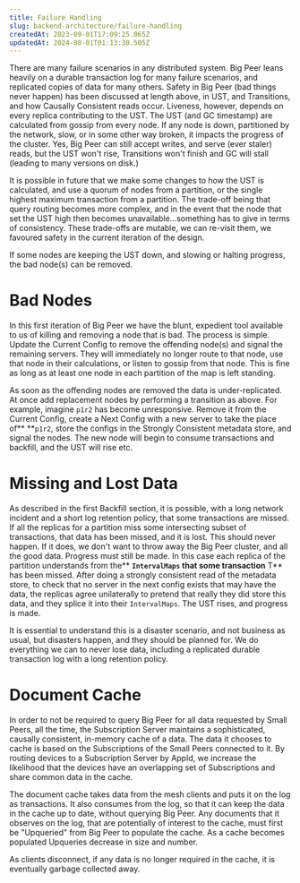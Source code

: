 ```yaml
---
title: Failure Handling
slug: backend-architecture/failure-handling
createdAt: 2023-09-01T17:09:25.065Z
updatedAt: 2024-08-01T01:13:30.505Z
---
```


There are many failure scenarios in any distributed system. Big Peer leans heavily on a durable transaction log for many failure scenarios, and replicated copies of data for many others. Safety in Big Peer (bad things never happen) has been discussed at length above, in UST, and Transitions, and how Causally Consistent reads occur. Liveness, however, depends on every replica contributing to the UST. The UST (and GC timestamp) are calculated from gossip from every node. If any node is down, partitioned by the network, slow, or in some other way broken, it impacts the progress of the cluster. Yes, Big Peer can still accept writes, and serve (ever staler) reads, but the UST won't rise, Transitions won't finish and GC will stall (leading to many versions on disk.)

It is possible in future that we make some changes to how the UST is calculated, and use a quorum of nodes from a partition, or the single highest maximum transaction from a partition. The trade-off being that query routing becomes more complex, and in the event that the node that set the UST high then becomes unavailable...something has to give in terms of consistency. These trade-offs are mutable, we can re-visit them, we favoured safety in the current iteration of the design.

If some nodes are keeping the UST down, and slowing or halting progress, the bad node(s) can be removed.

# Bad Nodes

In this first iteration of Big Peer we have the blunt, expedient tool available to us of killing and removing a node that is bad. The process is simple. Update the Current Config to remove the offending node(s) and signal the remaining servers. They will immediately no longer route to that node, use that node in their calculations, or listen to gossip from that node. This is fine as long as at least one node in each partition of the map is left standing.

As soon as the offending nodes are removed the data is under-replicated. At once add replacement nodes by performing a transition as above. For example, imagine `p1r2` has become unresponsive. Remove it from the Current Config, create a Next Config with a new server to take the place of** **`p1r2`, store the configs in the Strongly Consistent metadata store, and signal the nodes. The new node will begin to consume transactions and backfill, and the UST will rise etc.

# Missing and Lost Data

As described in the first Backfill section, it is possible, with a long network incident and a short log retention policy, that some transactions are missed. If all the replicas for a partition miss some intersecting subset of transactions, that data has been missed, and it is lost. This should never happen. If it does, we don't want to throw away the Big Peer cluster, and all the good data. Progress must still be made. In this case each replica of the partition understands from the** **`IntervalMaps` that some transaction** T** has been missed. After doing a strongly consistent read of the metadata store, to check that no server in the next config exists that may have the data, the replicas agree unilaterally to pretend that really they did store this data, and they splice it into their `IntervalMaps`. The UST rises, and progress is made.

It is essential to understand this is a disaster scenario, and not business as usual, but disasters happen, and they should be planned for. We do everything we can to never lose data, including a replicated durable transaction log with a long retention policy.

# Document Cache

In order to not be required to query Big Peer for all data requested by Small Peers, all the time, the Subscription Server maintains a sophisticated, causally consistent, in-memory cache of a data. The data it chooses to cache is based on the Subscriptions of the Small Peers connected to it. By routing devices to a Subscription Server by AppId, we increase the likelihood that the devices have an overlapping set of Subscriptions and share common data in the cache.

The document cache takes data from the mesh clients and puts it on the log as transactions. It also consumes from the log, so that it can keep the data in the cache up to date, without querying Big Peer. Any documents that it observes on the log, that are potentially of interest to the cache, must first be "Upqueried" from Big Peer to populate the cache. As a cache becomes populated Upqueries decrease in size and number.

As clients disconnect, if any data is no longer required in the cache, it is eventually garbage collected away.
